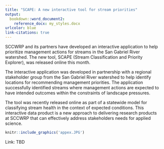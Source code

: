 ```yaml
---
title: "SCAPE: A new interactive tool for stream priorities"
output: 
  bookdown::word_document2:
    reference_docx: my_styles.docx
urlcolor: blue
link-citations: true
---
```


SCCWRP and its partners have developed an interactive application to help prioritize management actions for streams in the San Gabriel River watershed. The new tool, SCAPE (Stream Classification and Priority Explorer), was released online this month.

The interactive application was developed in partnership with a regional stakeholder group from the San Gabriel River watershed to help identify locations for recommending management priorities. The application successfully identified streams where management actions are expected to have intended outcomes within the constraints of landscape pressures.

The tool was recently released online as part of a statewide model for classifying stream health in the context of expected conditions. This interactive data product is a new approach to delivering research products at SCCWRP that can effectively address stakeholders needs for applied science.

```r
knitr::include_graphics('appex.JPG')
```

Link: TBD
